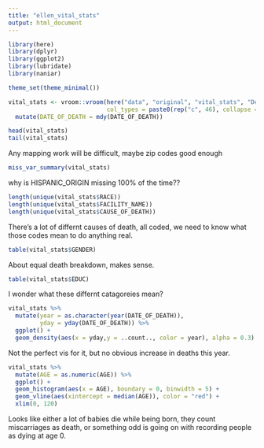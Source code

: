 ```yaml
---
title: "ellen_vital_stats"
output: html_document
---
```


```r
library(here)
library(dplyr)
library(ggplot2)
library(lubridate)
library(naniar)

theme_set(theme_minimal())
```

```r
vital_stats <- vroom::vroom(here("data", "original", "vital_stats", "Death_dataset_from_2016_to_YTD.csv"),
                            col_types = paste0(rep("c", 46), collapse = "")) %>% 
  mutate(DATE_OF_DEATH = mdy(DATE_OF_DEATH))
```

```r
head(vital_stats)
tail(vital_stats)
```

Any mapping work will be difficult, maybe zip codes good enough

```r
miss_var_summary(vital_stats)
```

why is HISPANIC_ORIGIN missing 100% of the time??

```r
length(unique(vital_stats$RACE))
length(unique(vital_stats$FACILITY_NAME))
length(unique(vital_stats$CAUSE_OF_DEATH))
```

There's a lot of differnt causes of death, all coded, we need to know what those codes mean to do anything real. 

```r
table(vital_stats$GENDER)
```

About equal death breakdown, makes sense. 

```r
table(vital_stats$EDUC)
```

I wonder what these differnt catagoreies mean?

```r
vital_stats %>% 
  mutate(year = as.character(year(DATE_OF_DEATH)),
         yday = yday(DATE_OF_DEATH)) %>%
  ggplot() +
  geom_density(aes(x = yday,y = ..count.., color = year), alpha = 0.3)
```

Not the perfect vis for it, but no obvious increase in deaths this year. 

```r
vital_stats %>% 
  mutate(AGE = as.numeric(AGE)) %>% 
  ggplot() +
  geom_histogram(aes(x = AGE), boundary = 0, binwidth = 5) +
  geom_vline(aes(xintercept = median(AGE)), color = "red") +
  xlim(0, 120)
```

Looks like either a lot of babies die while being born, they count miscarriages as death, or something odd is going on with recording people as dying at age 0. 

